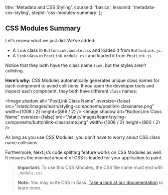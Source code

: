 
  title: 'Metadata and CSS Styling',
  courseId: 'basics',
  lessonId: 'metadata-css-styling',
  stepId: 'css-modules-summary'
};

## CSS Modules Summary

Let’s review what we just did. We’ve added:

- A `link` class in `ButtonLink.module.css` and loaded it from `ButtonLink.js`.
- A `link` class in `PostLink.module.css` and loaded it from `PostLink.js`.

Notice that they both have the class name `link`, but the styles aren’t colliding.

**Here’s why:** CSS Modules automatically generates unique class names for each component to avoid collisions. If you open the developer tools and inspect each compnoent, they both have different `class` names:

<Image
  shadow
  alt="PostLink Class Name"
  oversize={false}
  src="/static/images/learn/styling-components/postlink-classname.png"
  width={1008 / 2}
  height={866 / 2}
/>
<Image
  shadow
  alt="ButtonLink Class Name"
  oversize={false}
  src="/static/images/learn/styling-components/buttonlink-classname.png"
  width={1008 / 2}
  height={860 / 2}
/>

As long as you use CSS Modules, you don’t have to worry about CSS class name collisions.

Furthermore, Next.js’s code splitting feature works on CSS Modules as well. It ensures the minimal amount of CSS is loaded for your application to paint.

> **Important:** To use this CSS Modules, the CSS file name must end with `.module.css`.

> **Note:** You may write CSS in Sass. [Take a look at our documentation](https://nextjs.org/docs/basic-features/built-in-css-support#sass-support) to learn more.

